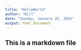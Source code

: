 ```yaml
---
title: "HelloWorld"
author: "Bill"
date: "Sunday, January 25, 2015"
output: html_document
---
```


## This is a markdown file


